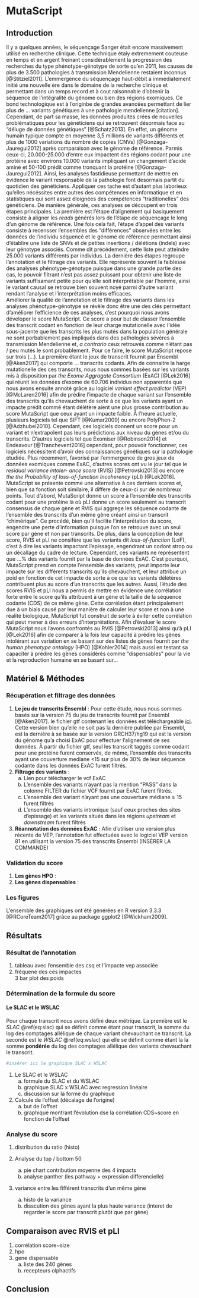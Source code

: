 # MutaScript

## Introduction  

Il y a quelques années, le séquençage Sanger était encore massivement utilisé en recherche clinique. Cette technique étaiy extremement couteuse en temps et en argent freinant considérablement la progression des recherches du type phénotype-génotype de sorte qu'en 2011, les causes de plus de 3.500 pathologies à transmission Mendelienne restaient inconnus [@Stitziel2011]. L'emmergence du séquençage haut-débit a immédiatement initié une nouvelle ère dans le domaine de la recherche clinique et permettant dans un temps record et à cout raisonnable d'obtenir la séquence de l'intégralité du génome ou bien des régions exomiques. Ce bond technologique est à l'originbe de grandes avancées permettant de lier plus de ... variants génétiques à une pathologie mendelienne [citation].  
Cependant, de part sa masse, les données produites crées de nouvelles problématiques pour les généticiens qui se retrouvent désormais face au "déluge de données génétiques" [@Schatz2013]. En effet, un génome humain typique compte en moyenne 3,5 millions de variants différents et plus de 1000 variations du nombre de copies (CNVs) [@Gonzaga-Jauregui2012] après comparaison avec le génome de référence. Parmis ceux-ci, 20.000-25.000 d'entre eux impactent des régions codant pour une protéine avec environs 10.000 variants impliquant un changement d'acide aminé et 50-100 prédit comme tronquant la protéine [@Gonzaga-Jauregui2012]. Ainsi, les analyses fastidieuse permettant de mettre en évidence le variant responsable de la pathologie font desormais partit du quotidien des généticiens. Appliquer ces tache est d'autant plus laborieux qu'elles nécéssites entre autres des compétences en informatique et en statistiques qui sont assez éloignées des compétences "traditionelles" des généticiens. De manière générale, ces analyses se découpent en trois étapes principales. La première est l'étape d'alignement qui basiquement consiste à aligner les *reads* générés lors de l'étape de séquençage le long d'un génome de référence. Une fois cela fait, l'étape d'appel des variants consiste à recensser l'ensembles des "différences" observées entre les données de l'individu séquencé et le génome de référence permettant ainsi d'établire une liste de SNVs et de petites insertions / délétions (indels) avec leur génotype associés. Comme dit précédement, cette liste peut atteindre 25.000 variants différents par individus. La dernière des étapes regroupe l'annotation et le filtrage des variants. Elle représente souvent la faiblesse des analyses phénotype-génotype puisque dans une grande partie des cas, le pouvoir filtrant n'est pas assez puissant pour obtenir une liste de variants suffisamant petite pour qu'elle soit interprétable par l'homme, ainsi le variant causal se retrouve bien souvent noyé parmi d'autre variant rendant l'analyse et l'interprétation moins efficaces.  
Améliorer la qualité de l'annotation et le filtrage des variants dans les analyses phénotype-génotype se révèle donc être une des clés permettant d'améliorer l'efficience de ces analyses, c'est pourquoi nous avons déveloper le score MutaScript. Ce score a pour but de classer l'ensemble des transcrit codant en fonction de leur charge mutationelle avec l'idée sous-jacente que les transcrits les plus mutés dans la population générale ne sont porbablement pas impliqués dans des pathologies sévères à transmission Mendelienne et, *a contrario* ceux retrouvés comme n'étant pas / peu mutés le sont probablement. Pour ce faire, le score MutaScript repose sur trois (...). La première étant le jeux de transcrit fournit par Ensembl [@Aken2017] qui comporte ... transcrits codants. Afin de connaitre la harge mutationelle des ces transcrits, nous nous sommes basées sur les variants mis à disposition par *the Exome Aggragate Consortium* (ExAC) [@Lek2016] qui réunit les données d'exome de 60.706 individus non apparentés que nous avons ensuite annoté grâce au logiciel *variant effect predictor* (VEP) [@McLaren2016] afin de prédire l'impacte de chaque variant sur l'ensemble des transcrits qu'ils chevauchent de sorte à ce que les variants ayant un impacte prédit commé étant délétère aient une plus grosse contribution au score MutaScript que ceux ayant un impacte faible. À l'heure actuelle, plusieurs logiciels tel que SIFT [@Kumar2009] ou encore PolyPhen-2 [@Adzhubei2010]. Cependant, ces logiciels donnent un score pour un variant et n'extrapolent pas leurs prédictions aux niveau du gènes et/ou du transcrits. D'autres logiciels tel que Exomiser [@Robinson2014] et Endeavour [@Tranchevent2016] cependant, pour pouvoir fonctionner, ces logiciels nécéssitent d'avoir des connaissances génétiques sur la pathologie étudiée. Plus récemment, favorisé par l'emmergence de gros jeux de données exomiques comme ExAC, d'autres scores ont vu le jour tel que le *residual variance intoler- ance score* (RVIS) [@Petrovski2013] ou encore *the the Probability of loss-of-function Incoherency* (pLI) [@Lek2016]. MutaScript se présente comme une alternative à ces derniers scores et, bien que sa fonction soit similaire, il diffère de ceux-ci sur de nombreux points. Tout d'abord, MutaScript donne un score à l'ensemble des transcrits codant pour une protéine là où pLI donne un score seulement au transcrit consensus de chaque gène et RVIS qui aggrege les séquence codante de l'ensemble des transcrits d'un même gène créant ainsi un transcrit "chimérique". Ce procédé, bien qu'il facilite l'interprétation du score, engendre une perte d'information puisque l'on se retrouve avec un seul score par gène et non par transcrits. De plus, dans la conception de leur score, RVIS et pLI ne consifère que les variants dit *loss-of-function* (LoF), c'est à dire les variants impactant l'epissage, engendrant un codont strop ou un décallage du cadre de lecture. Cependant, ces variants ne représentent que ...% des variants fournit par la base de données ExAC. C'est pourquoi, MutaScript prend en compte l'ensemble des variants, peut importe leur impacte sur les différents transcrits qu'ils chevauchent, et leur attribue un poid en fonction de cet impacte de sorte à ce que les variants délétères contribuent plus au score d'un transcrits que les autres. Aussi, l'étude des scores RVIS et pLI nous a permis de mettre en évidence une corrélation forte entre le score qu'ils attribuent à un gène et la taille de la séquence codante (CDS) de ce même gène. Cette corrélation étant principalement due à un biais causé par leur manière de calculer leur score et non à une réalité biologique, MutaScript fut construit de sorte à éviter cette corrélation qui peut mener à des erreurs d'interprétations. 
Afin d'évaluer le score MutaScript nous l'avons confrontés au RVIS [@Petrovski2013] ainsi qu'à pLI [@Lek2016] afin de comparer à la fois leur capacité à prédire les gènes intolérant aux variation en se basant sur des listes de gènes fournit par *the human phenotype ontology* (HPO) [@Kohler2014] mais aussi en testant sa capaciter à prédire les gènes considérés comme "dispensables" pour la vie et la reproduction humaine en se basant sur...  

## Matériel & Méthodes 

### Récupération et filtrage des données  

1. **Le jeu de transcrits Ensembl** : Pour cette étude, nous nous sommes basés sur la version 75 du jeu de transcrits fournit par Ensembl [@Aken2017]. le fichier gtf contenant les données est téléchargeable [ici](insérer liens vers gtf). Cette version bien qu'elle ne soit pas la dernière publiée par Ensembl, est la dernière à se basée sur la version GRCH37/hg19 qui est la version du génome qu'a choisi ExAC pour effectuer l'alignement de ses données. À partir du fichier gtf, seul les transcrit taggés comme codant pour une protéine furent conservés, de même, l'ensemble des transcrits ayant une couverture mediane <15 sur plus de 30% de leur séquence codante dans les données ExAC furent filtrés.  
2. **Filtrage des variants** : 
    a. Lien pour télécharger le vcf ExAC  
    b. L'ensemble des variants n'ayant pas la mention "PASS" dans la colonne FILTER du fichier VCF fournit par ExAC furent filtrés.  
    c. L'ensemble des variant n'ayant pas une couverture médiane $\ge$ 15 furent filtrés  
    d. L'ensemble des variants intronique (sauf ceux proches des sites d'epissage) et les variants situés dans les régions *upstream* et *downstream* furent filtrés  
3. **Réannotation des données ExAC** :  Afin d'utiliser une version plus récente de VEP, l'annotation fut effectuées avec le logiciel VEP version 81 en utilisant la version 75 des transcrits Ensembl  (INSÉRER LA COMMANDE)  

### Validation du score  

1. **Les gènes HPO** :  
2. **Les gènes dispensables** :  

### Les figures  

L'ensemble des graphiques ont été générées en R version 3.3.3 [@RCoreTeam2017] grâce au package ggplot2 [@Wickham2009].  


## Résultats  

### Résultat de l'annotation  

1. tableau avec l'ensemble des csq et l'impacte vep associée 
2. fréquene des ces impactes  
3 bar plot des poids  

### Détermination de la formule du score

#### Le SLAC et le WSLAC  

Pour chaque transcrit nous avons défini deux métrique. La première est le $SLAC$ \@ref(eq:slac) qui se définit comme étant pour transcrit, la somme du log des comptages allélique de chaque variant chevauchant ce transcrit. La seconde est le $WSLAC$ \@ref(eq:wslac) qui elle se définit comme étant la la somme **pondérée** du log des comptages allélique des variants chevauchant le transcrit.  

\begin{multline} 
  \forall\ transcrit\ T \in \{transcrit\ codant\ Ensembl\} : \\
    SLAC_T = \sum_{v\ =\ variant\ chevauchant\ T}{log(allele\ count_v)}
  (\#eq:slac)
\end{multline} 

\begin{multline} 
  \forall\ transcrit\ T \in \{transcrit\ codant\ Ensembl\} : \\
   WSLAC_T = \sum_{I=Impact}\sum_{v=variant}{Poid_I.log(allele\ count_v)}
  (\#eq:wslac)
\end{multline} 


```r
#insérer ici le graphique SLAC x WSLAC


```


1. Le SLAC et le WSLAC  
    a. formule du SLAC et du WSLAC  
    b. graphique SLAC x WSLAC avec regression linéaire  
    c. discussion sur la forme du graphique  
    
2. Calcule de l'offset (décalage de l'origine)  
    a. but de l'offset  
    b. graphique montrant l'évolution dse la corrélation CDS~score en fonction de l'offset  

### Analyse du score  
    
1. distribution du ratio (histo)  

2. Analyse du top / bottom 50  
    a. pie chart contribution moyenne des 4 impacts  
    b. analyse panther (les pathway + expression differencielle)  

3. variance entre les fifférent transcrits d'un même gène  
    a. histo de la variance  
    b. disscution des gènes ayant la plus haute variance (interet de regarder le score par transcrit plutôt que par gène)  
    
## Comparaison avec RVIS et pLI  

1. corrélation score~size  
2. hpo  
3. gene dispensable  
    a. liste des 240 gènes  
    b. recepteurs olphactifs  

## Conclusion  
